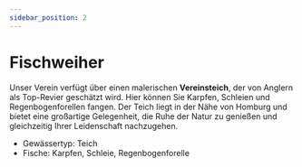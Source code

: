 ```yaml
---
sidebar_position: 2
---
```


# Fischweiher

Unser Verein verfügt über einen malerischen **Vereinsteich**, der von Anglern als Top-Revier geschätzt wird. Hier können Sie Karpfen, Schleien und Regenbogenforellen fangen. Der Teich liegt in der Nähe von Homburg und bietet eine großartige Gelegenheit, die Ruhe der Natur zu genießen und gleichzeitig Ihrer Leidenschaft nachzugehen.

- Gewässertyp: Teich
- Fische: Karpfen, Schleie, Regenbogenforelle
